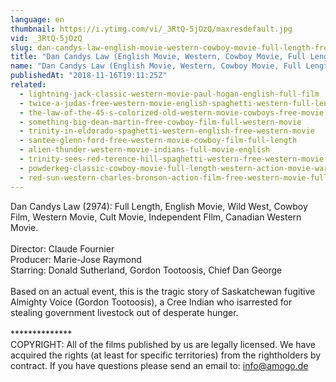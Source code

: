 ```yaml
---
language: en
thumbnail: https://i.ytimg.com/vi/_3RtQ-5jOzQ/maxresdefault.jpg
vid: _3RtQ-5jOzQ
slug: dan-candys-law-english-movie-western-cowboy-movie-full-length-free-movie-on-youtube
title: "Dan Candys Law (English Movie, Western, Cowboy Movie, Full Length) free movie on youtube"
name: "Dan Candys Law (English Movie, Western, Cowboy Movie, Full Length) free movie on youtube"
publishedAt: "2018-11-16T19:11:25Z"
related:
  - lightning-jack-classic-western-movie-paul-hogan-english-full-film
  - twice-a-judas-free-western-movie-english-spaghetti-western-full-length
  - the-law-of-the-45-s-colorized-old-western-movie-cowboys-free-movie
  - something-big-dean-martin-free-cowboy-film-full-western-movie
  - trinity-in-eldorado-spaghetti-western-english-free-western-movie
  - santee-glenn-ford-free-western-movie-cowboy-film-full-length
  - alien-thunder-western-movie-indians-full-movie-english
  - trinity-sees-red-terence-hill-spaghetti-western-free-western-movie-cowboys-full-films
  - powderkeg-classic-cowboy-movie-full-length-western-action-movie-war-english
  - red-sun-western-charles-bronson-action-film-free-western-movie-full-length-english-hd
---
```


Dan Candys Law (2974): Full Length, English Movie, Wild West, Cowboy Film, Western Movie, Cult Movie, Independent FIlm, Canadian Western Movie.<br />
<br />
Director: Claude Fournier<br />
Producer: Marie-Jose Raymond<br />
Starring: Donald Sutherland, Gordon Tootoosis, Chief Dan George<br />
<br />
Based on an actual event, this is the tragic story of Saskatchewan fugitive Almighty Voice (Gordon Tootoosis), a Cree Indian who isarrested for stealing government livestock out of desperate hunger.<br />
<br />
**************<br />
COPYRIGHT: All of the films published by us are legally licensed. We have acquired the rights (at least for specific territories) from the rightholders by contract. If you have questions please send an email to: info@amogo.de